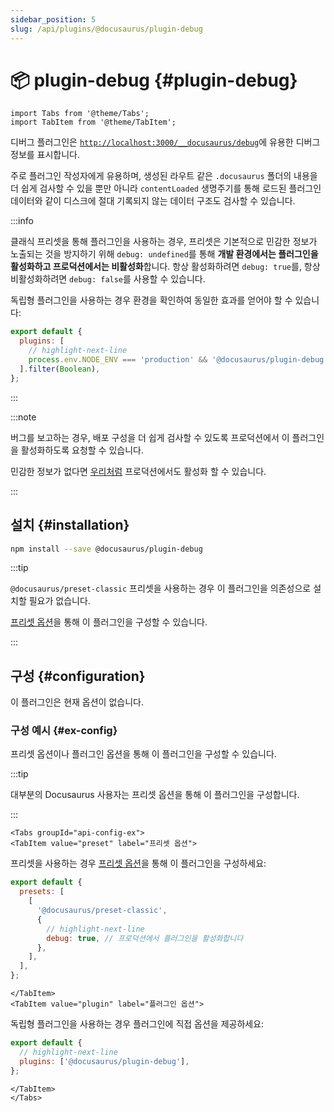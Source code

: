 ```yaml
---
sidebar_position: 5
slug: /api/plugins/@docusaurus/plugin-debug
---
```


# 📦 plugin-debug {#plugin-debug}

```mdx-code-block
import Tabs from '@theme/Tabs';
import TabItem from '@theme/TabItem';
```

디버그 플러그인은 [`http://localhost:3000/__docusaurus/debug`](http://localhost:3000/__docusaurus/debug)에 유용한 디버그 정보를 표시합니다.

주로 플러그인 작성자에게 유용하며, 생성된 라우트 같은 `.docusaurus` 폴더의 내용을 더 쉽게 검사할 수 있을 뿐만 아니라 `contentLoaded` 생명주기를 통해 로드된 플러그인 데이터와 같이 디스크에 절대 기록되지 않는 데이터 구조도 검사할 수 있습니다.

:::info

클래식 프리셋을 통해 플러그인을 사용하는 경우, 프리셋은 기본적으로 민감한 정보가 노출되는 것을 방지하기 위해 `debug: undefined`를 통해 **개발 환경에서는 플러그인을 활성화하고 프로덕션에서는 비활성화**합니다. 항상 활성화하려면 `debug: true`를, 항상 비활성화하려면 `debug: false`를 사용할 수 있습니다.

독립형 플러그인을 사용하는 경우 환경을 확인하여 동일한 효과를 얻어야 할 수 있습니다:

```js title="docusaurus.config.js"
export default {
  plugins: [
    // highlight-next-line
    process.env.NODE_ENV === 'production' && '@docusaurus/plugin-debug',
  ].filter(Boolean),
};
```

:::

:::note

버그를 보고하는 경우, 배포 구성을 더 쉽게 검사할 수 있도록 프로덕션에서 이 플러그인을 활성화하도록 요청할 수 있습니다.

민감한 정보가 없다면 [우리처럼](/__docusaurus/debug) 프로덕션에서도 활성화 할 수 있습니다.

:::

## 설치 {#installation}

```bash npm2yarn
npm install --save @docusaurus/plugin-debug
```

:::tip

`@docusaurus/preset-classic` 프리셋을 사용하는 경우 이 플러그인을 의존성으로 설치할 필요가 없습니다.

[프리셋 옵션](../../using-plugins.mdx#docusauruspreset-classic)을 통해 이 플러그인을 구성할 수 있습니다.

:::

## 구성 {#configuration}

이 플러그인은 현재 옵션이 없습니다.

### 구성 예시 {#ex-config}

프리셋 옵션이나 플러그인 옵션을 통해 이 플러그인을 구성할 수 있습니다.

:::tip

대부분의 Docusaurus 사용자는 프리셋 옵션을 통해 이 플러그인을 구성합니다.

:::

```mdx-code-block
<Tabs groupId="api-config-ex">
<TabItem value="preset" label="프리셋 옵션">
```

프리셋을 사용하는 경우 [프리셋 옵션](../../using-plugins.mdx#docusauruspreset-classic)을 통해 이 플러그인을 구성하세요:

```js title="docusaurus.config.js"
export default {
  presets: [
    [
      '@docusaurus/preset-classic',
      {
        // highlight-next-line
        debug: true, // 프로덕션에서 플러그인을 활성화합니다
      },
    ],
  ],
};
```

```mdx-code-block
</TabItem>
<TabItem value="plugin" label="플러그인 옵션">
```

독립형 플러그인을 사용하는 경우 플러그인에 직접 옵션을 제공하세요:

```js title="docusaurus.config.js"
export default {
  // highlight-next-line
  plugins: ['@docusaurus/plugin-debug'],
};
```

```mdx-code-block
</TabItem>
</Tabs>
```
